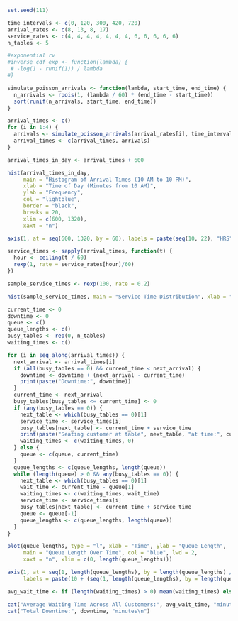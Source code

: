 ```r

set.seed(111)

time_intervals <- c(0, 120, 300, 420, 720)
arrival_rates <- c(8, 13, 8, 17)
service_rates <- c(4, 4, 4, 4, 4, 4, 4, 6, 6, 6, 6, 6)
n_tables <- 5

#exponential rv
#inverse_cdf_exp <- function(lambda) {
 # -log(1 - runif(1)) / lambda
#}

simulate_poisson_arrivals <- function(lambda, start_time, end_time) {
  n_arrivals <- rpois(1, (lambda / 60) * (end_time - start_time))
  sort(runif(n_arrivals, start_time, end_time))
}

arrival_times <- c()
for (i in 1:4) {
  arrivals <- simulate_poisson_arrivals(arrival_rates[i], time_intervals[i], time_intervals[i + 1])
  arrival_times <- c(arrival_times, arrivals)
}

arrival_times_in_day <- arrival_times + 600

hist(arrival_times_in_day, 
     main = "Histogram of Arrival Times (10 AM to 10 PM)", 
     xlab = "Time of Day (Minutes from 10 AM)", 
     ylab = "Frequency", 
     col = "lightblue", 
     border = "black", 
     breaks = 20, 
     xlim = c(600, 1320),
     xaxt = "n")

axis(1, at = seq(600, 1320, by = 60), labels = paste(seq(10, 22), "HRS", sep = " "))

service_times <- sapply(arrival_times, function(t) {
  hour <- ceiling(t / 60) 
  rexp(1, rate = service_rates[hour]/60)
})

sample_service_times <- rexp(100, rate = 0.2) 

hist(sample_service_times, main = "Service Time Distribution", xlab = "Service Time (minutes)", breaks = 30)

current_time <- 0
downtime <- 0
queue <- c()
queue_lengths <- c()
busy_tables <- rep(0, n_tables)
waiting_times <- c()

for (i in seq_along(arrival_times)) {
  next_arrival <- arrival_times[i]
  if (all(busy_tables == 0) && current_time < next_arrival) {
    downtime <- downtime + (next_arrival - current_time)
    print(paste("Downtime:", downtime))
  }
  current_time <- next_arrival
  busy_tables[busy_tables <= current_time] <- 0
  if (any(busy_tables == 0)) {
    next_table <- which(busy_tables == 0)[1]
    service_time <- service_times[i]
    busy_tables[next_table] <- current_time + service_time
    print(paste("Seating customer at table", next_table, "at time:", current_time, "for service time:", service_time))
    waiting_times <- c(waiting_times, 0)
  } else {
    queue <- c(queue, current_time)
  }
  queue_lengths <- c(queue_lengths, length(queue))
  while (length(queue) > 0 && any(busy_tables == 0)) {
    next_table <- which(busy_tables == 0)[1]
    wait_time <- current_time - queue[1]
    waiting_times <- c(waiting_times, wait_time)
    service_time <- service_times[i]
    busy_tables[next_table] <- current_time + service_time
    queue <- queue[-1] 
    queue_lengths <- c(queue_lengths, length(queue))
  }
}

plot(queue_lengths, type = "l", xlab = "Time", ylab = "Queue Length", 
     main = "Queue Length Over Time", col = "blue", lwd = 2, 
     xaxt = "n", xlim = c(0, length(queue_lengths)))

axis(1, at = seq(1, length(queue_lengths), by = length(queue_lengths) / 12), 
     labels = paste(10 + (seq(1, length(queue_lengths), by = length(queue_lengths) / 12) - 1) / (length(queue_lengths) / 12), "HRS", sep=""))

avg_wait_time <- if (length(waiting_times) > 0) mean(waiting_times) else 0

cat("Average Waiting Time Across All Customers:", avg_wait_time, "minutes\n")
cat("Total Downtime:", downtime, "minutes\n")

```
